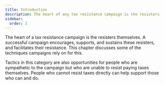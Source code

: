 ```yaml
---
title: Introduction
description: The heart of any tax resistance campaign is the resisters themselves.
sidebar:
  order: 1
---
```

The heart of a tax resistance campaign is the resisters themselves.
A successful campaign encourages, supports, and sustains these resisters, and facilitates their resistance.
This chapter discusses some of the techniques campaigns rely on for this.

Tactics in this category are also opportunities for people who are sympathetic to the campaign but who are unable to resist paying taxes themselves.
People who cannot resist taxes directly can help support those who can and do.
